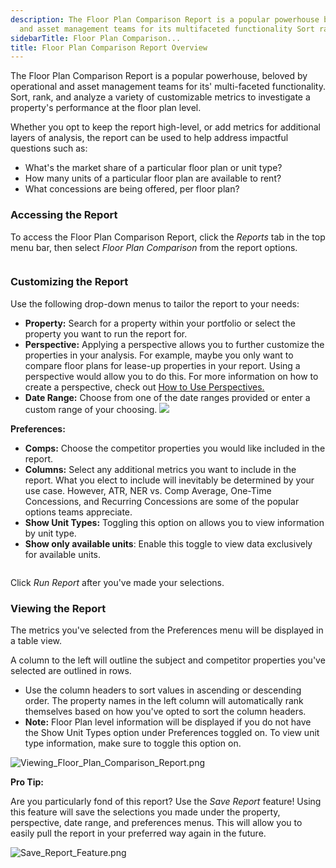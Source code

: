 ```yaml
---
description: The Floor Plan Comparison Report is a popular powerhouse beloved by operational
  and asset management teams for its multifaceted functionality Sort rank and a...
sidebarTitle: Floor Plan Comparison...
title: Floor Plan Comparison Report Overview
---
```


The Floor Plan Comparison Report is a popular powerhouse, beloved by operational and asset management teams for its' multi-faceted functionality. Sort, rank, and analyze a variety of customizable metrics to investigate a property's performance at the floor plan level.


Whether you opt to keep the report high-level, or add metrics for additional layers of analysis, the report can be used to help address impactful questions such as:


* What's the market share of a particular floor plan or unit type?
* How many units of a particular floor plan are available to rent?
* What concessions are being offered, per floor plan?


### Accessing the Report


To access the Floor Plan Comparison Report, click the *Reports* tab in the top menu bar, then select *Floor Plan Comparison* from the report options. 


<Frame>
  <img src="/images/radix/f387ba8a59f910c38b77fa8364e803d4084856c2.png" alt="" />
</Frame>


### Customizing the Report


Use the following drop-down menus to tailor the report to your needs:


* **Property:** Search for a property within your portfolio or select the property you want to run the report for.
* **Perspective:** Applying a perspective allows you to further customize the properties in your analysis. For example, maybe you only want to compare floor plans for lease-up properties in your report. Using a perspective would allow you to do this. For more information on how to create a perspective, check out [How to Use Perspectives.](kb://article/zendesk:radix:7313516628749)
* **Date Range:** Choose from one of the date ranges provided or enter a custom range of your choosing. ![](/images/radix/b29deb236e31820f1f8989d1c2eaedae34464aed.png)


**Preferences:**


* **Comps:** Choose the competitor properties you would like included in the report.
* **Columns:** Select any additional metrics you want to include in the report. What you elect to include will inevitably be determined by your use case. However, ATR, NER vs. Comp Average, One-Time Concessions, and Recurring Concessions are some of the popular options teams appreciate.
* **Show Unit Types:** Toggling this option on allows you to view information by unit type.
* **Show only available units**: Enable this toggle to view data exclusively for available units.


<Frame>
  <img src="/images/radix/ae7ee0263f70c9c580d072b10cda685a5d0f9db1.png" alt="" />
</Frame>


Click *Run Report* after you've made your selections.  


### Viewing the Report


The metrics you've selected from the Preferences menu will be displayed in a table view.


A column to the left will outline the subject and competitor properties you've selected are outlined in rows.


* Use the column headers to sort values in ascending or descending order. The property names in the left column will automatically rank themselves based on how you've opted to sort the column headers.
* **Note:** Floor Plan level information will be displayed if you do not have the Show Unit Types option under Preferences toggled on. To view unit type information, make sure to toggle this option on.


<Frame>
  <img src="/images/radix/e7491266ded48b9eef8bb371aacd73df3f21db50.png" alt="Viewing_Floor_Plan_Comparison_Report.png" />
</Frame>



**Pro Tip:**


Are you particularly fond of this report? Use the *Save Report* feature! Using this feature will save the selections you made under the property, perspective, date range, and preferences menus. This will allow you to easily pull the report in your preferred way again in the future.  



<Frame>
  <img src="/images/radix/21d2d3356c4c7b186431d5ec91a0919c00602073.png" alt="Save_Report_Feature.png" />
</Frame>